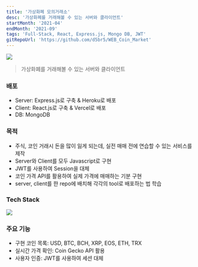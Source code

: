 ```yaml
---
title: '가상화폐 모의거래소'
desc: '가상화폐를 거래해볼 수 있는 서버와 클라이언트'
startMonth: '2021-04'
endMonth: '2021-09'
tags: 'Full-Stack, React, Express.js, Mongo DB, JWT'
gitRepoUrl: 'https://github.com/d5br5/WEB_Coin_Market'
---
```


![](https://user-images.githubusercontent.com/40906871/144613952-c55274d0-6009-4e79-8f56-671824ddedd4.png)

> 가상화폐를 거래해볼 수 있는 서버와 클라이언트

### 배포

- Server: Express.js로 구축 & Heroku로 배포
- Client: React.js로 구축 & Vercel로 배포
- DB: MongoDB

### 목적

- 주식, 코인 거래시 돈을 많이 잃게 되는데, 실전 매매 전에 연습할 수 있는 서비스를 제작
- Server와 Client를 모두 Javascript로 구현
- JWT를 사용하여 Session을 대체
- 코인 가격 API를 활용하여 실제 가격에 매매하는 기분 구현
- server, client를 한 repo에 배치해 각각의 tool로 배포하는 법 학습


### Tech Stack

![](https://user-images.githubusercontent.com/40906871/180741152-e197625b-a1b6-4d27-a947-71c34dfacb4c.JPG)

### 주요 기능

- 구현 코인 목록: USD, BTC, BCH, XRP, EOS, ETH, TRX
- 실시간 가격 확인: Coin Gecko API 활용
- 사용자 인증: JWT를 사용하여 세션 대체